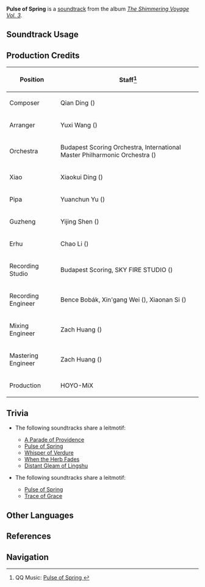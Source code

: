 {{Soundtrack Infobox
|image          = The Shimmering Voyage Vol 3.png
|album          = The Shimmering Voyage Vol. 3
|disc           = 2
|number         = 58
|featured       = 
|featured2      = 
|featured3      = 
|featured_disc  = 
|featured_disc2 = 
|featured_disc3 = 
|youtube_id     = FAbNJAG66zI
|spotify_id     = 4XuJdDuADFSu6QcOkJB2oz
|previous       = Purposeful Purity
|next           = Coronation of Providence
}}
'''Pulse of Spring''' is a [[soundtrack]] from the album ''[[The Shimmering Voyage Vol. 3]]''.

==Soundtrack Usage==
{{Soundtrack Usage
|quest     = The Formula for a Miracle//cutscene
|location  = 
|domain    = 
}}

==Production Credits==
{| class="wikitable"
! Position
! Staff<ref>QQ Music: [https://y.qq.com/n/ryqq/songDetail/000Tq9YB2BUAGH Pulse of Spring {{zh|春脉如弦}}]</ref>
|-
! Composer
| Qian Ding ({{zh|丁谦}})
|-
! Arranger
| Yuxi Wang ({{zh|王予曦}})
|-
! Orchestra
| Budapest Scoring Orchestra, International Master Philharmonic Orchestra ({{zh|国际首席爱乐乐团}})
|-
! Xiao
| Xiaokui Ding ({{zh|丁晓逵}})
|-
! Pipa
| Yuanchun Yu ({{zh|于源春}})
|-
! Guzheng
| Yijing Shen ({{zh|申依靖}})
|-
! Erhu
| Chao Li ({{zh|李超}})
|-
! Recording Studio
| Budapest Scoring, SKY FIRE STUDIO ({{zh|九紫天诚录音棚}})
|-
! Recording Engineer
| Bence Bobák, Xin'gang Wei ({{zh|魏新刚}}), Xiaonan Si ({{zh|四笑男}})
|-
! Mixing Engineer
| Zach Huang ({{zh|黄巍}})
|-
! Mastering Engineer
| Zach Huang ({{zh|黄巍}})
|-
! Production
| HOYO-MiX
|}

==Trivia==
* <section begin="HerblordLeitmotif" />The following soundtracks share a leitmotif:
** [[A Parade of Providence (Soundtrack)|A Parade of Providence]]
** [[Pulse of Spring]]
** [[Whisper of Verdure]]
** [[When the Herb Fades]]
** [[Distant Gleam of Lingshu]]<section end="HerblordLeitmotif" />

* <section begin="HerblordLeitmotif2" />The following soundtracks share a leitmotif:
** [[Pulse of Spring]]
** [[Trace of Grace]]<section end="HerblordLeitmotif2" />

==Other Languages==
{{Other Languages
|en       = Pulse of Spring
|zhs      = 春脉如弦
|zhs_rm   = Chūnmài Rú Xián
|zh_note  = Reference to the first line in chapter 19 of the {{w|Huangdi Neijing}}.
|zht      = 春脈如弦
|zht_rm   = Chūnmài Rú Xián
|zh_tl    = Lute-like Pulse of Spring
|ja       = 春の脈動
|ja_rm    = Haru no Myakudou
|ja_tl    = Pulse of Spring
}}

==References==
{{Reflist}}

==Navigation==
{{Soundtrack Navbox|The Shimmering Voyage|3}}